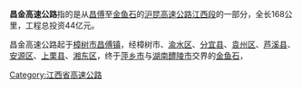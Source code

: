 {{expand|time=2015-07-01T06:48:59+00:00}}
{{unreferenced|time=2015-07-01T06:48:59+00:00}}
'''昌金高速公路'''指的是从[[昌傅|昌傅]]至[[金鱼石|金鱼石]]的[[沪昆高速公路|沪昆高速公路]][[江西段|江西段]]的一部分，全长168公里，工程总投资44亿元。

昌金高速公路起于[[樟树市|樟树市]][[昌傅镇|昌傅镇]]，经樟树市、[[渝水区|渝水区]]、[[分宜县|分宜县]]、[[袁州区|袁州区]]、[[芦溪县|芦溪县]]、[[安源区|安源区]]、[[上栗县|上栗县]]、[[湘东区|湘东区]]，终于[[萍乡市|萍乡市]]与[[湖南|湖南]][[醴陵市|醴陵市]]交界的[[金鱼石|金鱼石]]，

[[Category:江西省高速公路|Category:江西省高速公路]]